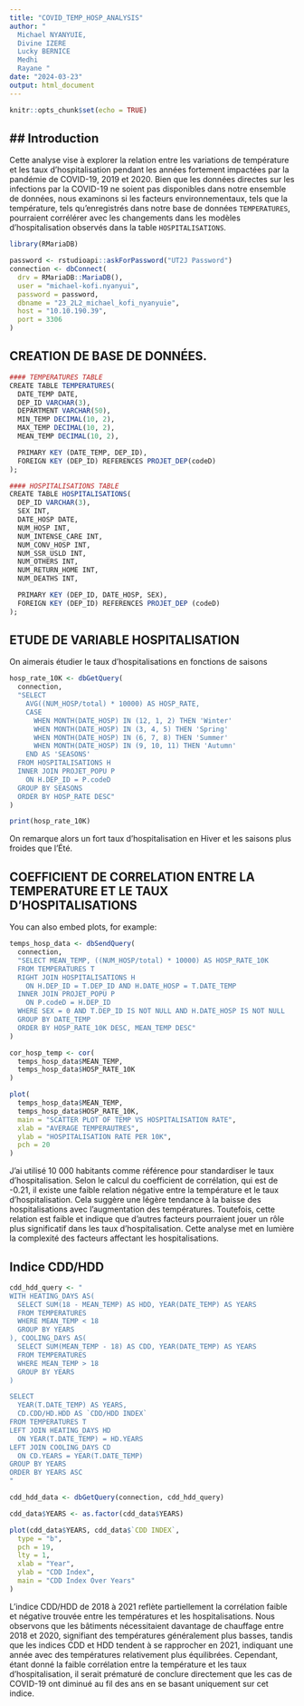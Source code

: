 ```yaml
---
title: "COVID_TEMP_HOSP_ANALYSIS"
author: "
  Michael NYANYUIE,
  Divine IZERE
  Lucky BERNICE
  Medhi 
  Rayane "
date: "2024-03-23"
output: html_document
---
```


```r
knitr::opts_chunk$set(echo = TRUE)
```

## Introduction
------------

Cette analyse vise à explorer la relation entre les variations de température et les taux d'hospitalisation pendant les années fortement impactées par la pandémie de COVID-19, 2019 et 2020. Bien que les données directes sur les infections par la COVID-19 ne soient pas disponibles dans notre ensemble de données, nous examinons si les facteurs environnementaux, tels que la température, tels qu'enregistrés dans notre base de données `TEMPERATURES`, pourraient corrélérer avec les changements dans les modèles d'hospitalisation observés dans la table `HOSPITALISATIONS`.

```r
library(RMariaDB)

password <- rstudioapi::askForPassword("UT2J Password")
connection <- dbConnect(
  drv = RMariaDB::MariaDB(),
  user = "michael-kofi.nyanyui",
  password = password,
  dbname = "23_2L2_michael_kofi_nyanyuie",
  host = "10.10.190.39",
  port = 3306
)
```

## CREATION DE BASE DE DONNÉES.
```r
#### TEMPERATURES TABLE
CREATE TABLE TEMPERATURES(
  DATE_TEMP DATE,
  DEP_ID VARCHAR(3),
  DEPARTMENT VARCHAR(50),
  MIN_TEMP DECIMAL(10, 2),
  MAX_TEMP DECIMAL(10, 2),
  MEAN_TEMP DECIMAL(10, 2),

  PRIMARY KEY (DATE_TEMP, DEP_ID),
  FOREIGN KEY (DEP_ID) REFERENCES PROJET_DEP(codeD)
);

#### HOSPITALISATIONS TABLE
CREATE TABLE HOSPITALISATIONS(
  DEP_ID VARCHAR(3),
  SEX INT,
  DATE_HOSP DATE,
  NUM_HOSP INT,
  NUM_INTENSE_CARE INT,
  NUM_CONV_HOSP INT,
  NUM_SSR_USLD INT,
  NUM_OTHERS INT,
  NUM_RETURN_HOME INT,
  NUM_DEATHS INT,

  PRIMARY KEY (DEP_ID, DATE_HOSP, SEX),
  FOREIGN KEY (DEP_ID) REFERENCES PROJET_DEP (codeD)
);
```
## ETUDE DE VARIABLE HOSPITALISATION

On aimerais étudier le taux d'hospitalisations en fonctions de saisons

```r
hosp_rate_10K <- dbGetQuery(
  connection,
  "SELECT
    AVG((NUM_HOSP/total) * 10000) AS HOSP_RATE,
    CASE
      WHEN MONTH(DATE_HOSP) IN (12, 1, 2) THEN 'Winter'
      WHEN MONTH(DATE_HOSP) IN (3, 4, 5) THEN 'Spring'
      WHEN MONTH(DATE_HOSP) IN (6, 7, 8) THEN 'Summer'
      WHEN MONTH(DATE_HOSP) IN (9, 10, 11) THEN 'Autumn'
    END AS 'SEASONS'
  FROM HOSPITALISATIONS H
  INNER JOIN PROJET_POPU P
    ON H.DEP_ID = P.codeD
  GROUP BY SEASONS
  ORDER BY HOSP_RATE DESC"
)

print(hosp_rate_10K)
```
On remarque alors un fort taux d'hospitalisation en Hiver et les saisons plus froides que l'Été.

## COEFFICIENT DE CORRELATION ENTRE LA TEMPERATURE ET LE TAUX D'HOSPITALISATIONS

You can also embed plots, for example:

```r
temps_hosp_data <- dbSendQuery(
  connection,
  "SELECT MEAN_TEMP, ((NUM_HOSP/total) * 10000) AS HOSP_RATE_10K
  FROM TEMPERATURES T
  RIGHT JOIN HOSPITALISATIONS H
    ON H.DEP_ID = T.DEP_ID AND H.DATE_HOSP = T.DATE_TEMP
  INNER JOIN PROJET_POPU P
    ON P.codeD = H.DEP_ID
  WHERE SEX = 0 AND T.DEP_ID IS NOT NULL AND H.DATE_HOSP IS NOT NULL
  GROUP BY DATE_TEMP
  ORDER BY HOSP_RATE_10K DESC, MEAN_TEMP DESC"
)

cor_hosp_temp <- cor(
  temps_hosp_data$MEAN_TEMP,
  temps_hosp_data$HOSP_RATE_10K
)

plot(
  temps_hosp_data$MEAN_TEMP,
  temps_hosp_data$HOSP_RATE_10K,
  main = "SCATTER PLOT OF TEMP VS HOSPITALISATION RATE",
  xlab = "AVERAGE TEMPERAUTRES",
  ylab = "HOSPITALISATION RATE PER 10K",
  pch = 20
)
```
J’ai utilisé 10 000 habitants comme référence pour standardiser le taux d’hospitalisation. Selon le calcul du coefficient de corrélation, qui est de -0.21, il existe une faible relation négative entre la température et le taux d’hospitalisation. Cela suggère une légère tendance à la baisse des hospitalisations avec l’augmentation des températures. Toutefois, cette relation est faible et indique que d’autres facteurs pourraient jouer un rôle plus significatif dans les taux d’hospitalisation. Cette analyse met en lumière la complexité des facteurs affectant les hospitalisations. 


## Indice CDD/HDD
```r
cdd_hdd_query <- "
WITH HEATING_DAYS AS(
  SELECT SUM(18 - MEAN_TEMP) AS HDD, YEAR(DATE_TEMP) AS YEARS
  FROM TEMPERATURES
  WHERE MEAN_TEMP < 18
  GROUP BY YEARS
), COOLING_DAYS AS(
  SELECT SUM(MEAN_TEMP - 18) AS CDD, YEAR(DATE_TEMP) AS YEARS
  FROM TEMPERATURES
  WHERE MEAN_TEMP > 18
  GROUP BY YEARS
) 

SELECT
  YEAR(T.DATE_TEMP) AS YEARS,
  CD.CDD/HD.HDD AS `CDD/HDD INDEX`
FROM TEMPERATURES T
LEFT JOIN HEATING_DAYS HD
  ON YEAR(T.DATE_TEMP) = HD.YEARS
LEFT JOIN COOLING_DAYS CD
  ON CD.YEARS = YEAR(T.DATE_TEMP)
GROUP BY YEARS
ORDER BY YEARS ASC
"

cdd_hdd_data <- dbGetQuery(connection, cdd_hdd_query)

cdd_data$YEARS <- as.factor(cdd_data$YEARS)

plot(cdd_data$YEARS, cdd_data$`CDD INDEX`,
  type = "b",
  pch = 19,
  lty = 1,
  xlab = "Year",
  ylab = "CDD Index",
  main = "CDD Index Over Years"
)

```
L’indice CDD/HDD de 2018 à 2021 reflète partiellement la corrélation faible et négative trouvée entre les températures et les hospitalisations. Nous observons que les bâtiments nécessitaient davantage de chauffage entre 2018 et 2020, signifiant des températures généralement plus basses, tandis que les indices CDD et HDD tendent à se rapprocher en 2021, indiquant une année avec des températures relativement plus équilibrées. Cependant, étant donné la faible corrélation entre la température et les taux d’hospitalisation, il serait prématuré de conclure directement que les cas de COVID-19 ont diminué au fil des ans en se basant uniquement sur cet indice.